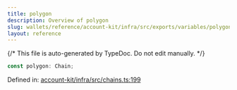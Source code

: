 ```yaml
---
title: polygon
description: Overview of polygon
slug: wallets/reference/account-kit/infra/src/exports/variables/polygon
layout: reference
---
```


{/* This file is auto-generated by TypeDoc. Do not edit manually. */}

```ts
const polygon: Chain;
```

Defined in: [account-kit/infra/src/chains.ts:199](https://github.com/alchemyplatform/aa-sdk/blob/9df5be8c23af4e472bcb503c17766b16da0ad87d/account-kit/infra/src/chains.ts#L199)
